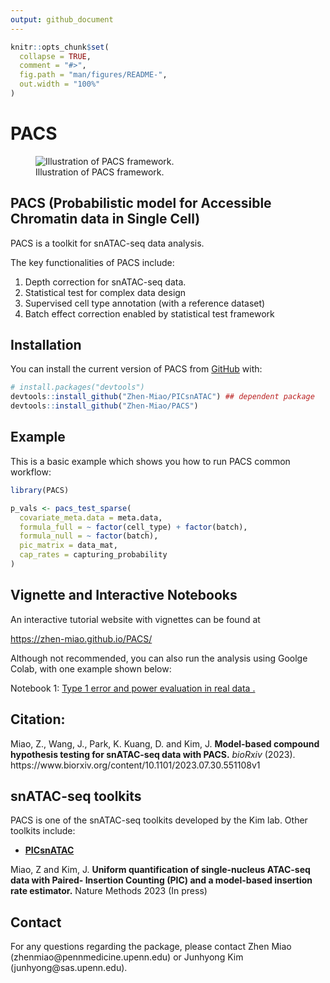 ```yaml
---
output: github_document
---
```


<!-- README.md is generated from README.Rmd. Please edit that file -->

```r
knitr::opts_chunk$set(
  collapse = TRUE,
  comment = "#>",
  fig.path = "man/figures/README-",
  out.width = "100%"
)
```

# PACS

![Illustration of PACS framework.](man/figures/README-PACS_illustration.svg)

<!-- badges: start -->
<!-- badges: end -->

## PACS (Probabilistic model for Accessible Chromatin data in Single Cell)
PACS is a toolkit for snATAC-seq data analysis.

The key functionalities of PACS include: 

(1) Depth correction for snATAC-seq data. 
(2) Statistical test for complex data design
(3) Supervised cell type annotation (with a reference dataset)
(4) Batch effect correction enabled by statistical test framework

## Installation

You can install the current version of PACS from [GitHub](https://github.com/) with:

``` r
# install.packages("devtools")
devtools::install_github("Zhen-Miao/PICsnATAC") ## dependent package 
devtools::install_github("Zhen-Miao/PACS")
```

## Example

This is a basic example which shows you how to run PACS common workflow:

```r
library(PACS)

p_vals <- pacs_test_sparse(
  covariate_meta.data = meta.data,
  formula_full = ~ factor(cell_type) + factor(batch),
  formula_null = ~ factor(batch),
  pic_matrix = data_mat,
  cap_rates = capturing_probability
)
```

## Vignette and Interactive Notebooks

An interactive tutorial website with vignettes can be found at

[https://zhen-miao.github.io/PACS/](https://zhen-miao.github.io/PACS/)

Although not recommended, you can also run the analysis using Goolge Colab, with one example shown below:

Notebook 1: [Type 1 error and power evaluation in real data .](https://github.com/Zhen-Miao/PACS/blob/main/vignettes/Notebook_1_Test_For_Sens_Spec_real_kidney_data.ipynb)

## Citation:

Miao, Z., Wang, J., Park, K. Kuang, D. and Kim, J. **Model-based compound hypothesis testing for snATAC-seq data with PACS.** _bioRxiv_ (2023). https://www.biorxiv.org/content/10.1101/2023.07.30.551108v1 

## snATAC-seq toolkits

PACS is one of the snATAC-seq toolkits developed by the Kim lab. Other toolkits include:


* [**PICsnATAC**](https://github.com/Zhen-Miao/PICsnATAC)

Miao, Z and Kim, J. **Uniform quantification of single-nucleus ATAC-seq data with Paired- Insertion Counting (PIC) and a model-based insertion rate estimator.** Nature Methods 2023 (In press)

## Contact

For any questions regarding the package, please contact Zhen Miao (zhenmiao@pennmedicine.upenn.edu) or Junhyong Kim (junhyong@sas.upenn.edu).

